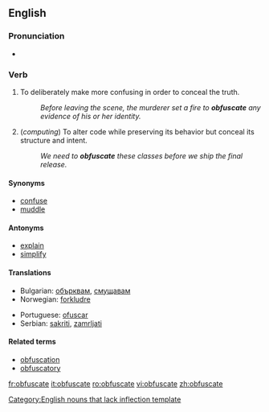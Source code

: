 ==English==

===Pronunciation===
*{{audio|en-us-obfuscated.ogg|Audio (US)}}

===Verb===
{{en-verb|obfuscat|ing}}

# To deliberately make more confusing in order to conceal the truth.
#: ''Before leaving the scene, the murderer set a fire to '''obfuscate''' any evidence of his or her identity.''
# (''computing'') To alter code while preserving its behavior but conceal its structure and intent.
#: ''We need to '''obfuscate''' these classes before we ship the final release.''

====Synonyms====
*[[confuse]]
*[[muddle]]

====Antonyms====
*[[explain]]
*[[simplify]]

====Translations====
{{top}}
*Bulgarian: [[обърквам]], [[смущавам]]
*Norwegian: [[forkludre]]
{{mid}}
*Portuguese: [[ofuscar]]
*Serbian: [[sakriti]], [[zamrljati]]
{{bottom}}

====Related terms====
*[[obfuscation]]
*[[obfuscatory]]

[[Category:English nouns that lack inflection template]]

[[fr:obfuscate]]
[[it:obfuscate]]
[[ro:obfuscate]]
[[vi:obfuscate]]
[[zh:obfuscate]]